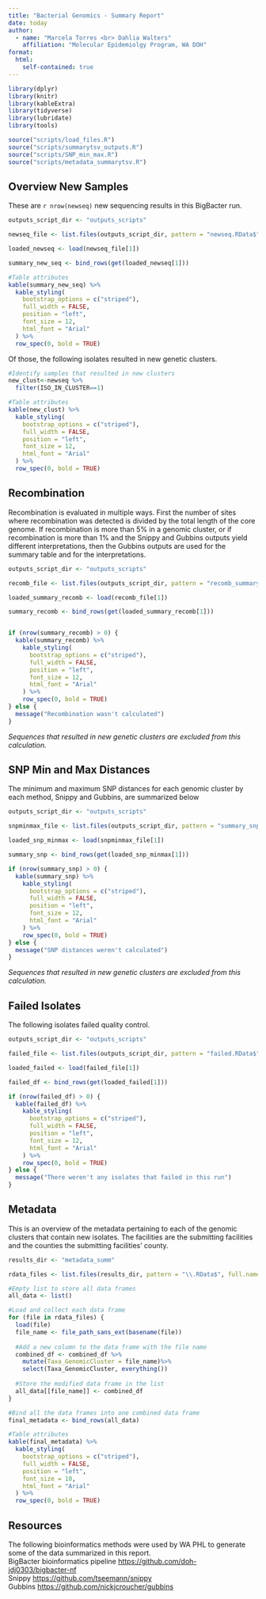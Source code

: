 ```yaml
---
title: "Bacterial Genomics - Summary Report"
date: today
author: 
  - name: "Marcela Torres <br> Dahlia Walters"
    affiliation: "Molecular Epidemiolgy Program, WA DOH"
format: 
  html:
    self-contained: true
---
```


```r
library(dplyr)
library(knitr)
library(kableExtra)
library(tidyverse)
library(lubridate)
library(tools)
```

```r
source("scripts/load_files.R")
source("scripts/summarytsv_outputs.R")
source("scripts/SNP_min_max.R")
source("scripts/metadata_summarytsv.R")
```

## Overview New Samples

These are `r nrow(newseq)` new sequencing results in this BigBacter run.

```r
outputs_script_dir <- "outputs_scripts"

newseq_file <- list.files(outputs_script_dir, pattern = "newseq.RData$", full.names = TRUE)

loaded_newseq <- load(newseq_file[1])

summary_new_seq <- bind_rows(get(loaded_newseq[1]))

#Table attributes
kable(summary_new_seq) %>%
  kable_styling(
    bootstrap_options = c("striped"),
    full_width = FALSE,
    position = "left",
    font_size = 12,
    html_font = "Arial"
  ) %>%
  row_spec(0, bold = TRUE)

```

Of those, the following isolates resulted in new genetic clusters.

```r
#Identify samples that resulted in new clusters
new_clust<-newseq %>% 
  filter(ISO_IN_CLUSTER==1)

#Table attributes
kable(new_clust) %>%
  kable_styling(
    bootstrap_options = c("striped"),
    full_width = FALSE,
    position = "left",
    font_size = 12,
    html_font = "Arial"
  ) %>%
  row_spec(0, bold = TRUE)
```

## Recombination

Recombination is evaluated in multiple ways. First the number of sites where recombination was detected is divided by the total length of the core genome. If recombination is more than 5% in a genomic cluster, or if recombination is more than 1% and the Snippy and Gubbins outputs yield different interpretations, then the Gubbins outputs are used for the summary table and for the interpretations.

```r
outputs_script_dir <- "outputs_scripts"

recomb_file <- list.files(outputs_script_dir, pattern = "recomb_summary.RData$", full.names = TRUE)

loaded_summary_recomb <- load(recomb_file[1])

summary_recomb <- bind_rows(get(loaded_summary_recomb[1]))


if (nrow(summary_recomb) > 0) {
  kable(summary_recomb) %>%
    kable_styling(
      bootstrap_options = c("striped"),
      full_width = FALSE,
      position = "left",
      font_size = 12,
      html_font = "Arial"
    ) %>%
    row_spec(0, bold = TRUE)
} else {
  message("Recombination wasn't calculated")
}

```

*Sequences that resulted in new genetic clusters are excluded from this calculation.*

## SNP Min and Max Distances

The minimum and maximum SNP distances for each genomic cluster by each method, Snippy and Gubbins, are summarized below

```r
outputs_script_dir <- "outputs_scripts"

snpminmax_file <- list.files(outputs_script_dir, pattern = "summary_snp_minmax.RData$", full.names = TRUE)

loaded_snp_minmax <- load(snpminmax_file[1])

summary_snp <- bind_rows(get(loaded_snp_minmax[1]))

if (nrow(summary_snp) > 0) {
  kable(summary_snp) %>%
    kable_styling(
      bootstrap_options = c("striped"),
      full_width = FALSE,
      position = "left",
      font_size = 12,
      html_font = "Arial"
    ) %>%
    row_spec(0, bold = TRUE)
} else {
  message("SNP distances weren't calculated")
}

```

*Sequences that resulted in new genetic clusters are excluded from this calculation.*

## Failed Isolates

The following isolates failed quality control.

```r
outputs_script_dir <- "outputs_scripts"

failed_file <- list.files(outputs_script_dir, pattern = "failed.RData$", full.names = TRUE)

loaded_failed <- load(failed_file[1])

failed_df <- bind_rows(get(loaded_failed[1]))

if (nrow(failed_df) > 0) {
  kable(failed_df) %>%
    kable_styling(
      bootstrap_options = c("striped"),
      full_width = FALSE,
      position = "left",
      font_size = 12,
      html_font = "Arial"
    ) %>%
    row_spec(0, bold = TRUE)
} else {
  message("There weren't any isolates that failed in this run")
}

```

## Metadata

This is an overview of the metadata pertaining to each of the genomic clusters that contain new isolates. The facilities are the submitting facilities and the counties the submitting facilities' county.

```r

results_dir <- "metadata_summ"

rdata_files <- list.files(results_dir, pattern = "\\.RData$", full.names = TRUE)

#Empty list to store all data frames
all_data <- list()

#Load and collect each data frame
for (file in rdata_files) {
  load(file)
  file_name <- file_path_sans_ext(basename(file))
  
  #Add a new column to the data frame with the file name
  combined_df <- combined_df %>%
    mutate(Taxa_GenomicCluster = file_name)%>%
    select(Taxa_GenomicCluster, everything())
  
  #Store the modified data frame in the list
  all_data[[file_name]] <- combined_df
}

#Bind all the data frames into one combined data frame
final_metadata <- bind_rows(all_data)

#Table attributes
kable(final_metadata) %>%
  kable_styling(
    bootstrap_options = c("striped"),
    full_width = FALSE,
    position = "left",
    font_size = 10,
    html_font = "Arial"
  ) %>%
  row_spec(0, bold = TRUE)

```

## Resources

The following bioinformatics methods were used by WA PHL to generate some of the data summarized in this report.\
BigBacter bioinformatics pipeline <https://github.com/doh-jdj0303/bigbacter-nf>\
Snippy <https://github.com/tseemann/snippy>\
Gubbins <https://github.com/nickjcroucher/gubbins>
